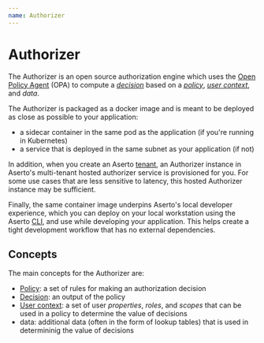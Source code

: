 ```yaml
---
name: Authorizer
---
```


# Authorizer

The Authorizer is an open source authorization engine which uses the 
[Open Policy Agent](https://www.openpolicyagent.org) (OPA) to 
compute a [*decision*](/overview/policy#decision) based on a [*policy*](/overview/policy), 
[*user context*](/overview/policy#user-context), and *data*.

The Authorizer is packaged as a docker image and is meant to be deployed as close as possible 
to your application:
* a sidecar container in the same pod as the application (if you're running in Kubernetes)
* a service that is deployed in the same subnet as your application (if not)

In addition, when you create an Aserto [tenant](/overview/tenant), an Authorizer instance 
in Aserto's multi-tenant hosted authorizer service is provisioned for you. For some use cases that are 
less sensitive to latency, this hosted Authorizer instance may be sufficient.

Finally, the same container image underpins Aserto's local developer experience, which you can 
deploy on your local workstation using the Aserto [CLI](/command-line-interface/introduction), and 
use while developing your application. This helps create a tight development workflow that has no 
external dependencies.

## Concepts

The main concepts for the Authorizer are:
* [Policy](/overview/policy): a set of rules for making an authorization decision
* [Decision](/overview/policy#decision): an output of the policy
* [User context](/overview/policy#user-context): a set of user *properties*, *roles*, and *scopes* that can be used in a policy to determine the value of decisions
* data: additional data (often in the form of lookup tables) that is used in determininig the value of decisions

